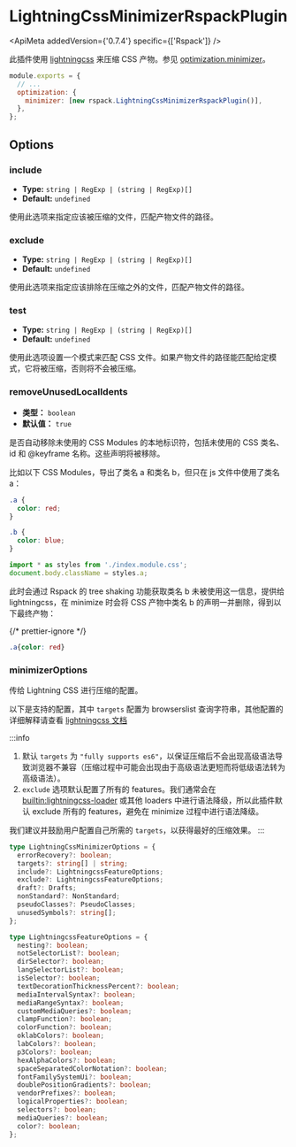 
# LightningCssMinimizerRspackPlugin

<ApiMeta addedVersion={'0.7.4'} specific={['Rspack']} />

此插件使用 [lightningcss](https://lightningcss.dev/) 来压缩 CSS 产物。参见 [optimization.minimizer](/config/optimization#optimizationminimizer)。

```js
module.exports = {
  // ...
  optimization: {
    minimizer: [new rspack.LightningCssMinimizerRspackPlugin()],
  },
};
```

## Options

### include

- **Type:** `string | RegExp | (string | RegExp)[]`
- **Default:** `undefined`

使用此选项来指定应该被压缩的文件，匹配产物文件的路径。

### exclude

- **Type:** `string | RegExp | (string | RegExp)[]`
- **Default:** `undefined`

使用此选项来指定应该排除在压缩之外的文件，匹配产物文件的路径。

### test

- **Type:** `string | RegExp | (string | RegExp)[]`
- **Default:** `undefined`

使用此选项设置一个模式来匹配 CSS 文件。如果产物文件的路径能匹配给定模式，它将被压缩，否则将不会被压缩。

### removeUnusedLocalIdents

- **类型：** `boolean`
- **默认值：** `true`

是否自动移除未使用的 CSS Modules 的本地标识符，包括未使用的 CSS 类名、id 和 @keyframe 名称。这些声明将被移除。

比如以下 CSS Modules，导出了类名 a 和类名 b，但只在 js 文件中使用了类名 a：

```css title=index.module.css
.a {
  color: red;
}

.b {
  color: blue;
}
```

```js title=index.js
import * as styles from './index.module.css';
document.body.className = styles.a;
```

此时会通过 Rspack 的 tree shaking 功能获取类名 b 未被使用这一信息，提供给 lightningcss，在 minimize 时会将 CSS 产物中类名 b 的声明一并删除，得到以下最终产物：

{/* prettier-ignore */}
```css
.a{color: red}
```

### minimizerOptions

传给 Lightning CSS 进行压缩的配置。

以下是支持的配置，其中 `targets` 配置为 browserslist 查询字符串，其他配置的详细解释请查看 [lightningcss 文档](https://lightningcss.dev/transpilation.html)

:::info

1. 默认 `targets` 为 `"fully supports es6"`，以保证压缩后不会出现高级语法导致浏览器不兼容（压缩过程中可能会出现由于高级语法更短而将低级语法转为高级语法）。
2. `exclude` 选项默认配置了所有的 features。我们通常会在[builtin:lightningcss-loader](/guide/features/builtin-lightningcss-loader) 或其他 loaders 中进行语法降级，所以此插件默认 exclude 所有的 features，避免在 minimize 过程中进行语法降级。

我们建议并鼓励用户配置自己所需的 `targets`，以获得最好的压缩效果。
:::

```ts
type LightningCssMinimizerOptions = {
  errorRecovery?: boolean;
  targets?: string[] | string;
  include?: LightningcssFeatureOptions;
  exclude?: LightningcssFeatureOptions;
  draft?: Drafts;
  nonStandard?: NonStandard;
  pseudoClasses?: PseudoClasses;
  unusedSymbols?: string[];
};

type LightningcssFeatureOptions = {
  nesting?: boolean;
  notSelectorList?: boolean;
  dirSelector?: boolean;
  langSelectorList?: boolean;
  isSelector?: boolean;
  textDecorationThicknessPercent?: boolean;
  mediaIntervalSyntax?: boolean;
  mediaRangeSyntax?: boolean;
  customMediaQueries?: boolean;
  clampFunction?: boolean;
  colorFunction?: boolean;
  oklabColors?: boolean;
  labColors?: boolean;
  p3Colors?: boolean;
  hexAlphaColors?: boolean;
  spaceSeparatedColorNotation?: boolean;
  fontFamilySystemUi?: boolean;
  doublePositionGradients?: boolean;
  vendorPrefixes?: boolean;
  logicalProperties?: boolean;
  selectors?: boolean;
  mediaQueries?: boolean;
  color?: boolean;
};
```
